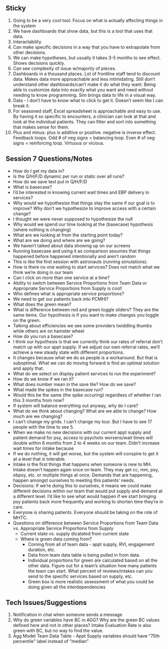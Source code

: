 ## Sticky
1. Going to be a very cool tool. Focus on what is actually affecting things in the system
2. We have dashboards that show data, but this is a tool that uses that data. 
3. Interactability
4. Can make specific decisions in a way that you have to extrapolate from other decisions. 
5. We can make hypotheses, but usually it takes 3-5 months to see effect. Shows decisions quickly.
6. Can see complexity of issue w/majority of pieces.
7. Dashboards in a thousand places. Lot of frontline staff tend to discount data. Makes data more approachable and less intimidating.  Still don't understand other dashboards/can't make it do what they want. Being able to customize data into exactly what you want and need without needing to know programming. Sim brings data to life in a visual way.
8. Data - I don't have to know what to click to get it. Doesn't seem like I can break it.
9. For seasoned staff, Excel spreadsheet is approachable and easy to use. By having it so specific to encounters, a clinician can look at that and look at the individual patients. They can filter and sort into something that makes sense for them.
10. Plus and minus: plus is additive or positive. negative is inverse effect. Feedback loops. Odd # of neg signs = balancing loop. Even # of neg signs = reinforcing loop. Virtuous or vicious.

## Session 7 Questions/Notes
- How do I get my data in?
- Is the Q/H/F/D dynamic per run or static over all runs?
- How do we save text put in Q/H/F/D
- What is basecase?
- I'd be interested in knowing current wait times and EBP delivery in services?
- Why would we hypothesize that things stay the same if our goal is to improve? Why don't we hypothesize to improve access with a certain change?
- I thought we were never supposed to hypothesize the null
- Why would we spend our time looking at the (basecase) hypothesis (where nothing is changing)
- What are we looking at from the starting point today?
- What are we doing and where are we going?
- We haven't talked about data showing up on our screens
- Running basecase and using it as comparison assumes that things happened before happened intentionally and aren't random
- This is like the first session with astronauts (running simulations).
- How is there no one waiting to start services? Does not match what we think we're doing in our team
- Can I click on more than one service at a time?
- Ability to switch between Service Proportions from Team Data or Appropriate Service Proportions from Supply is cool!
- Who defines what is appropriate service proportions?
- We need to get our patients back into PCMHI?
- What does the green mean?
- What is difference between red and green toggle sliders? They are the same items. Our hypothesis is if you want to make changes you toggle on the green.
- Talking about efficiencies we see some providers twiddling thumbs while others are on hamster wheel
- How do you run a basecase?
- I think our hypothesis is that we currently think our rates of referral don't match up with our appt supply. If we adjust our own referral rates, we'll achieve a new steady state with different proportions. 
- It changes because what we do as people is a workaround.  But that is suboptimal.  What we can do moving forward is find an optimal solution and apply that.
- What do we select on display patient services to run the experiment?
- How do we know if we ran it?
- What does number mean in the save tile? How do we save?
- What made the spikes in the basecase run?
- Would this be the same (the spike occuring) regardless of whether I ran this 3 months from now?
- If system will balance everything out anyway, why do I care?
- What do we think about changing? What are we able to change? How much are we changing?
- I can't change my grids. I can't change my tour. But I have to see 17 people with the time to see 5.
- When we make no new decisions with our current appt supply and patient demand for psy, access to psychotx worsens/wait times will double within 6 months from 2 to 4 weeks on our team. Didn't increase wait times for intake because 
- If we do nothing, it will get worse, but the system will conspire to get it at a level that is tolerable.
- Intake is the first things that happens when someone is new to MH. Intake doesn't happen again once on team. They may get cc, mm, psy, ebpsy, etc. or multiple things at once. Demands that are happening, happen amongst ourselves to meeting this patients' needs.
- Decisions: If we're doing this to ourselves, it means we could make different decisions within our team that would put supply and demand at a different level. I'd like to see what would happen if we start bringing psy patients back more frequently and  working to shorten time they're in care.
- Everyone is sharing patients. Everyone should be taking on the role of MHTC.
- Questions on difference between Service Proportions from Team Data vs. Appropriate Service Proportions from Supply
  - Current state vs. supply dicatated from current state
  - Where is green data coming from?
    - Coming from all of team data - appt supply, RVI, engagement duration, etc.
    - Data from team data table is being pulled in from data.
    - Individual proportions for green are calculated based on all the other data. Figure out for a team's situation how many patients the team can start. What percent of reviews/intakes can you send to the specific services based on supply, etc.
    - Green box is more realistic assessment of what you could be doing given all the interdependencies





## Tech Issues/Suggestions
1. Notification in chat when someone sends a message
2. Why do green variables have BC in AGG? Why are the green BC values defined here and not in other places? Intake Evaluation Rate is also green with BC, but no way to find the value.
3. Agg Model Team Data Table - Appt Supply variables should have "75th percentile" label instead of "median"
